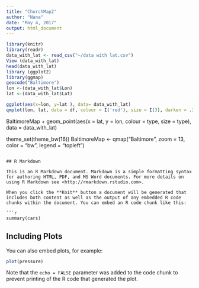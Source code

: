 ```yaml
---
title: "ChurchMap2"
author: "Nana"
date: "May 4, 2017"
output: html_document
---
```


```r
library(knitr)
library(readr)
data_with_lat <- read_csv("~/data with lat.csv")
View (data_with_lat)
head(data_with_lat)
library (ggplot2)
library(ggmap)
geocode("Baltimore")
lon <-(data_with_lat$Lon)
lat <-(data_with_lat$Lat)

ggplot(aes(x=lon, y=lat ), data= data_with_lat)
qmplot(lon, lat, data = df, colour = I('red'), size = I(3), darken = .3)
```


BaltimoreMap +
geom_point(aes(x = lat, y = lon, colour = type, size = type),
data = data_with_lat)

theme_set(theme_bw(16))
BaltimoreMap <- qmap("Baltimore", zoom = 13, color = "bw", legend = "topleft")


```

## R Markdown

This is an R Markdown document. Markdown is a simple formatting syntax for authoring HTML, PDF, and MS Word documents. For more details on using R Markdown see <http://rmarkdown.rstudio.com>.

When you click the **Knit** button a document will be generated that includes both content as well as the output of any embedded R code chunks within the document. You can embed an R code chunk like this:

```r
summary(cars)
```

## Including Plots

You can also embed plots, for example:

```r
plot(pressure)
```

Note that the `echo = FALSE` parameter was added to the code chunk to prevent printing of the R code that generated the plot.
